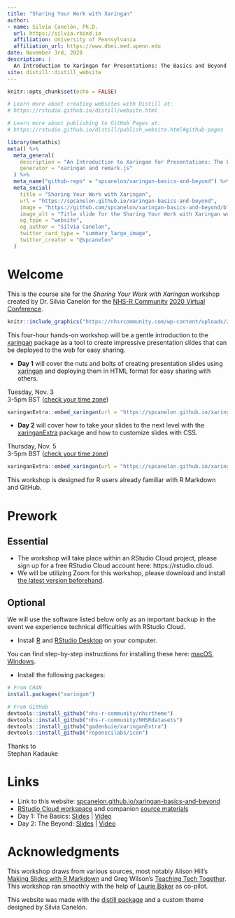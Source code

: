 ```yaml
---
title: "Sharing Your Work with Xaringan"
author: 
- name: Silvia Canelón, Ph.D.
  url: https://silvia.rbind.io
  affiliation: University of Pennsylvania
  affiliation_url: https://www.dbei.med.upenn.edu
date: November 3rd, 2020
description: |
  An Introduction to Xaringan for Presentations: The Basics and Beyond
site: distill::distill_website
---
```


```r
knitr::opts_chunk$set(echo = FALSE)

# Learn more about creating websites with Distill at:
# https://rstudio.github.io/distill/website.html

# Learn more about publishing to GitHub Pages at:
# https://rstudio.github.io/distill/publish_website.html#github-pages

```

```r
library(metathis)
meta() %>%
  meta_general(
    description = "An Introduction to Xaringan for Presentations: The Basics and Beyond",
    generator = "xaringan and remark.js"
  ) %>% 
  meta_name("github-repo" = "spcanelon/xaringan-basics-and-beyond") %>% 
  meta_social(
    title = "Sharing Your Work with Xaringan",
    url = "https://spcanelon.github.io/xaringan-basics-and-beyond",
    image = "https://github.com/spcanelon/xaringan-basics-and-beyond/blob/main/xaringan-nhsr-general.png",
    image_alt = "Title slide for the Sharing Your Work with Xaringan workshop series",
    og_type = "website",
    og_author = "Silvia Canelon",
    twitter_card_type = "summary_large_image",
    twitter_creator = "@spcanelon"
  )
```

# Welcome

This is the course site for the _Sharing Your Work with Xaringan_ workshop created by Dr. Silvia Canelón for the [NHS-R Community](https://nhsrcommunity.com/about/) [2020 Virtual Conference](https://nhsrcommunity.com/nhsr-conference-2020/).

<aside>
```r
knitr::include_graphics("https://nhsrcommunity.com/wp-content/uploads/2018/02/logo.png")
```
</aside>

This four-hour hands-on workshop will be a gentle introduction to the [xaringan](https://github.com/yihui/xaringan#xaringan) package as a tool to create impressive presentation slides that can be deployed to the web for easy sharing.

- **Day 1** will cover the nuts and bolts of creating presentation slides using [xaringan](https://github.com/yihui/xaringan#xaringan) and deploying them in HTML format for easy sharing with others.

<aside>
Tuesday, Nov. 3<br/>3-5pm BST ([check your time zone](https://www.worldtimebuddy.com/?qm=1&lid=2643743,5128581&h=5128581&date=2020-11-3&sln=10-12))
</aside>

```r
xaringanExtra::embed_xaringan(url = "https://spcanelon.github.io/xaringan-basics-and-beyond/slides/day-01-basics.html", ratio = "16:9")
```

- **Day 2** will cover how to take your slides to the next level with the [xaringanExtra](https://github.com/gadenbuie/xaringanExtra#xaringanextra) package and how to customize slides with CSS.

<aside>
Thursday, Nov. 5<br/>3-5pm BST ([check your time zone](https://www.worldtimebuddy.com/?qm=1&lid=2643743,5128581&h=5128581&date=2020-11-5&sln=10-12))
</aside>

```r
xaringanExtra::embed_xaringan(url = "https://spcanelon.github.io/xaringan-basics-and-beyond/slides/day-02-beyond.html", ratio = "16:9")
```

This workshop is designed for R users already familiar with R Markdown and GitHub.

# Prework

## Essential

- The workshop will take place within an RStudio Cloud project, please sign up for a free RStudio Cloud account here: https://rstudio.cloud.
- We will be utilizing Zoom for this workshop, please download and install [the latest version beforehand](https://zoom.us/download).

## Optional

We will use the software listed below only as an important backup in the event we experience technical difficulties with RStudio Cloud.

- Install [R](https://cloud.r-project.org/) and [RStudio Desktop](https://rstudio.com/products/rstudio/download/) on your computer. 

You can find step-by-step instructions for installing these here: [macOS](https://www.youtube.com/watch?v=GM88tYlEy_g), [Windows](https://www.youtube.com/watch?v=JRKmZK5-6aE).

- Install the following packages:

```r
# From CRAN
install.packages("xaringan")

# From GitHub
devtools::install_github("nhs-r-community/nhsrtheme")
devtools::install_github("nhs-r-community/NHSRdatasets")
devtools::install_github("gadenbuie/xaringanExtra")
devtools::install_github("ropenscilabs/icon")
```

<aside>
Thanks to<br/>Stephan Kadauke
</aside>

# Links

- Link to this website: [spcanelon.github.io/xaringan-basics-and-beyond](https://spcanelon.github.io/xaringan-basics-and-beyond/index.html)
- [RStudio Cloud workspace](https://bit.ly/3mfJM4k) and companion [source materials](https://github.com/spcanelon/xaringan-basics-and-beyond/tree/main/materials)
- Day 1: The Basics: [Slides](slides/day-01-basics.html) | [Video](https://youtu.be/M3skTMQbCD0)
- Day 2: The Beyond: [Slides](slides/day-02-beyond.html) | [Video](https://www.youtube.com/channel/UCMwM-3tg_-Pbx8hKO78q5EA)

# Acknowledgments {.appendix}

This workshop draws from various sources, most notably Alison Hill’s [Making Slides with R Markdown](https://arm.rbind.io/slides/xaringan.html) and Greg Wilson's [Teaching Tech Together](http://teachtogether.tech/en/). This workshop ran smoothly with the help of [Laurie Baker](https://lauriebaker.rbind.io/) as co-pilot.

This website was made with the [distill package](https://rstudio.github.io/distill/) and a custom theme designed by Silvia Canelón.
